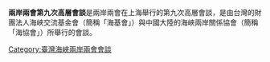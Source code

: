 {{expand|time=2015-08-13T09:02:32+00:00}}
{{unreferenced|time=2015-08-13T09:02:32+00:00}}
'''兩岸兩會第九次高層會談'''是兩岸兩會在上海舉行的第九次高層會談，是由台灣的財團法人海峽交流基金會（簡稱「海基會」）與中國大陸的海峽兩岸關係協會（簡稱「海協會」）所舉行的會談。

{{江陳會談}}
[[Category:臺灣海峽兩岸兩會會談|Category:臺灣海峽兩岸兩會會談]]